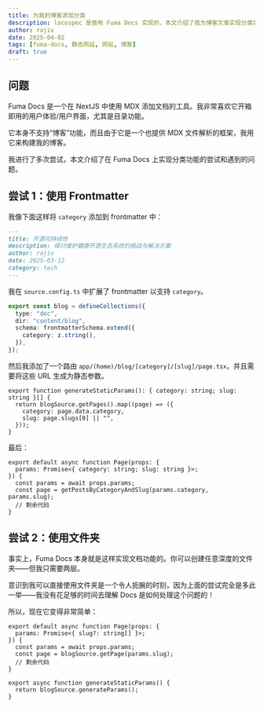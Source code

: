 ```yaml
---
title: 为我的博客添加分类
description: locospec 是使用 Fuma Docs 实现的，本文介绍了我为博客文章实现分类功能的尝试和遇到的问题
author: rajiv
date: 2025-04-02
tags: [fuma-docs, 静态网站, 网站, 博客]
draft: true
---
```


## 问题

Fuma Docs 是一个在 NextJS 中使用 MDX 添加文档的工具。我非常喜欢它开箱即用的用户体验/用户界面，尤其是目录功能。

它本身不支持“博客”功能，而且由于它是一个也提供 MDX 文件解析的框架，我用它来构建我的博客。

我进行了多次尝试，本文介绍了在 Fuma Docs 上实现分类功能的尝试和遇到的问题。

## 尝试 1：使用 Frontmatter

我像下面这样将 `category` 添加到 frontmatter 中：

```md
---
title: 开源可持续性
description: 探讨维护健康开源生态系统的挑战与解决方案
author: rajiv
date: 2025-03-12
category: tech
---
```

我在 `source.config.ts` 中扩展了 frontmatter 以支持 `category`。

```ts
export const blog = defineCollections({
  type: "doc",
  dir: "content/blog",
  schema: frontmatterSchema.extend({
    category: z.string(),
  }),
});
```

然后我添加了一个路由 `app/(home)/blog/[category]/[slug]/page.tsx`，并且需要将这些 URL 生成为静态参数。

```tsx
export function generateStaticParams(): { category: string; slug: string }[] {
  return blogSource.getPages().map((page) => ({
    category: page.data.category,
    slug: page.slugs[0] || "",
  }));
}
```

最后：

```tsx
export default async function Page(props: {
  params: Promise<{ category: string; slug: string }>;
}) {
  const params = await props.params;
  const page = getPostsByCategoryAndSlug(params.category, params.slug);
  // 剩余代码
}
```

## 尝试 2：使用文件夹

事实上，Fuma Docs 本身就是这样实现文档功能的。你可以创建任意深度的文件夹——但我只需要两层。

意识到我可以直接使用文件夹是一个令人扼腕的时刻，因为上面的尝试完全是多此一举——我没有花足够的时间去理解 Docs 是如何处理这个问题的！

所以，现在它变得非常简单：

```tsx
export default async function Page(props: {
  params: Promise<{ slug?: string[] }>;
}) {
  const params = await props.params;
  const page = blogSource.getPage(params.slug);
  // 剩余代码
}

export async function generateStaticParams() {
  return blogSource.generateParams();
}
```
        